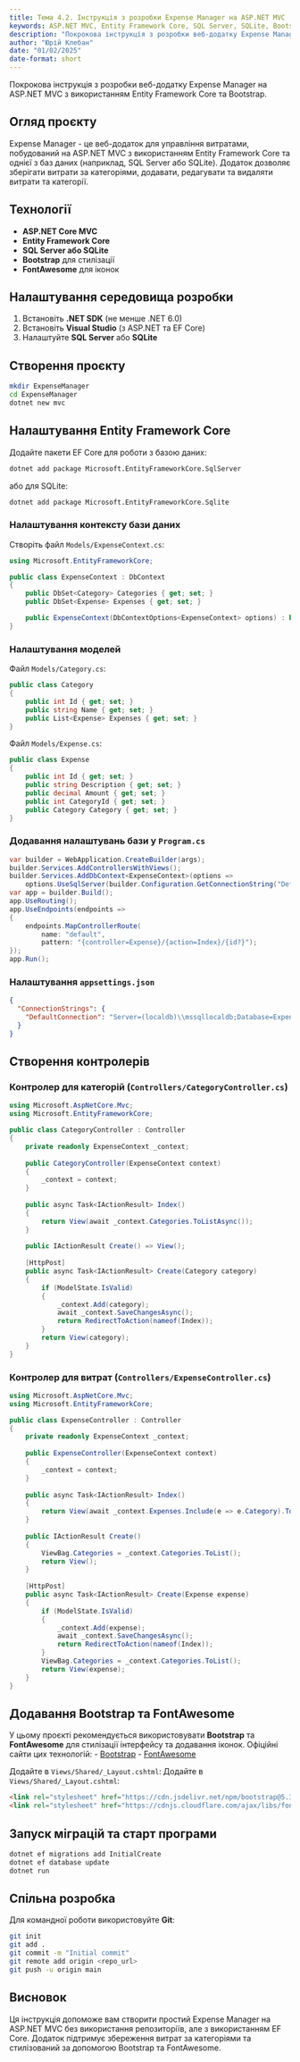 ```yaml
---
title: Тема 4.2. Інструкція з розробки Expense Manager на ASP.NET MVC
keywords: ASP.NET MVC, Entity Framework Core, SQL Server, SQLite, Bootstrap, FontAwesome, управління витратами, веб-додаток
description: "Покрокова інструкція з розробки веб-додатку Expense Manager на ASP.NET MVC з використанням Entity Framework Core та Bootstrap."
author: "Юрій Клебан"
date: "01/02/2025"
date-format: short
---
```


::: callout-warning
Покрокова інструкція з розробки веб-додатку Expense Manager на ASP.NET MVC з використанням Entity Framework Core та Bootstrap.
:::

## Огляд проєкту
Expense Manager - це веб-додаток для управління витратами, побудований на ASP.NET MVC з використанням Entity Framework Core та однієї з баз даних (наприклад, SQL Server або SQLite). Додаток дозволяє зберігати витрати за категоріями, додавати, редагувати та видаляти витрати та категорії.

## Технології
- **ASP.NET Core MVC**
- **Entity Framework Core**
- **SQL Server або SQLite**
- **Bootstrap** для стилізації
- **FontAwesome** для іконок

## Налаштування середовища розробки
1. Встановіть **.NET SDK** (не менше .NET 6.0)
2. Встановіть **Visual Studio** (з ASP.NET та EF Core)
3. Налаштуйте **SQL Server** або **SQLite**

## Створення проєкту
```sh
mkdir ExpenseManager
cd ExpenseManager
dotnet new mvc
```

## Налаштування Entity Framework Core
Додайте пакети EF Core для роботи з базою даних:
```sh
dotnet add package Microsoft.EntityFrameworkCore.SqlServer
```
або для SQLite:
```sh
dotnet add package Microsoft.EntityFrameworkCore.Sqlite
```

### Налаштування контексту бази даних
Створіть файл `Models/ExpenseContext.cs`:
```csharp
using Microsoft.EntityFrameworkCore;

public class ExpenseContext : DbContext
{
    public DbSet<Category> Categories { get; set; }
    public DbSet<Expense> Expenses { get; set; }

    public ExpenseContext(DbContextOptions<ExpenseContext> options) : base(options) { }
}
```

### Налаштування моделей
Файл `Models/Category.cs`:
```csharp
public class Category
{
    public int Id { get; set; }
    public string Name { get; set; }
    public List<Expense> Expenses { get; set; }
}
```

Файл `Models/Expense.cs`:
```csharp
public class Expense
{
    public int Id { get; set; }
    public string Description { get; set; }
    public decimal Amount { get; set; }
    public int CategoryId { get; set; }
    public Category Category { get; set; }
}
```

### Додавання налаштувань бази у `Program.cs`
```csharp
var builder = WebApplication.CreateBuilder(args);
builder.Services.AddControllersWithViews();
builder.Services.AddDbContext<ExpenseContext>(options =>
    options.UseSqlServer(builder.Configuration.GetConnectionString("DefaultConnection")));
var app = builder.Build();
app.UseRouting();
app.UseEndpoints(endpoints =>
{
    endpoints.MapControllerRoute(
        name: "default",
        pattern: "{controller=Expense}/{action=Index}/{id?}");
});
app.Run();
```

### Налаштування `appsettings.json`
```json
{
  "ConnectionStrings": {
    "DefaultConnection": "Server=(localdb)\\mssqllocaldb;Database=ExpenseDB;Trusted_Connection=True;"
  }
}
```

## Створення контролерів

### Контролер для категорій (`Controllers/CategoryController.cs`)
```csharp
using Microsoft.AspNetCore.Mvc;
using Microsoft.EntityFrameworkCore;

public class CategoryController : Controller
{
    private readonly ExpenseContext _context;
    
    public CategoryController(ExpenseContext context)
    {
        _context = context;
    }
    
    public async Task<IActionResult> Index()
    {
        return View(await _context.Categories.ToListAsync());
    }
    
    public IActionResult Create() => View();
    
    [HttpPost]
    public async Task<IActionResult> Create(Category category)
    {
        if (ModelState.IsValid)
        {
            _context.Add(category);
            await _context.SaveChangesAsync();
            return RedirectToAction(nameof(Index));
        }
        return View(category);
    }
}
```

### Контролер для витрат (`Controllers/ExpenseController.cs`)
```csharp
using Microsoft.AspNetCore.Mvc;
using Microsoft.EntityFrameworkCore;

public class ExpenseController : Controller
{
    private readonly ExpenseContext _context;
    
    public ExpenseController(ExpenseContext context)
    {
        _context = context;
    }
    
    public async Task<IActionResult> Index()
    {
        return View(await _context.Expenses.Include(e => e.Category).ToListAsync());
    }
    
    public IActionResult Create()
    {
        ViewBag.Categories = _context.Categories.ToList();
        return View();
    }
    
    [HttpPost]
    public async Task<IActionResult> Create(Expense expense)
    {
        if (ModelState.IsValid)
        {
            _context.Add(expense);
            await _context.SaveChangesAsync();
            return RedirectToAction(nameof(Index));
        }
        ViewBag.Categories = _context.Categories.ToList();
        return View(expense);
    }
}
```

## Додавання Bootstrap та FontAwesome

У цьому проєкті рекомендується використовувати **Bootstrap** та **FontAwesome** для стилізації інтерфейсу та додавання іконок. Офіційні сайти цих технологій:
- [Bootstrap](https://getbootstrap.com/)
- [FontAwesome](https://fontawesome.com/)

Додайте в `Views/Shared/_Layout.cshtml`:
Додайте в `Views/Shared/_Layout.cshtml`:
```html
<link rel="stylesheet" href="https://cdn.jsdelivr.net/npm/bootstrap@5.3.0/dist/css/bootstrap.min.css">
<link rel="stylesheet" href="https://cdnjs.cloudflare.com/ajax/libs/font-awesome/6.0.0/css/all.min.css">
```

## Запуск міграцій та старт програми
```sh
dotnet ef migrations add InitialCreate
dotnet ef database update
dotnet run
```

## Спільна розробка
Для командної роботи використовуйте **Git**:
```sh
git init
git add .
git commit -m "Initial commit"
git remote add origin <repo_url>
git push -u origin main
```

## Висновок
Ця інструкція допоможе вам створити простий Expense Manager на ASP.NET MVC без використання репозиторіїв, але з використанням EF Core. Додаток підтримує збереження витрат за категоріями та стилізований за допомогою Bootstrap та FontAwesome.

